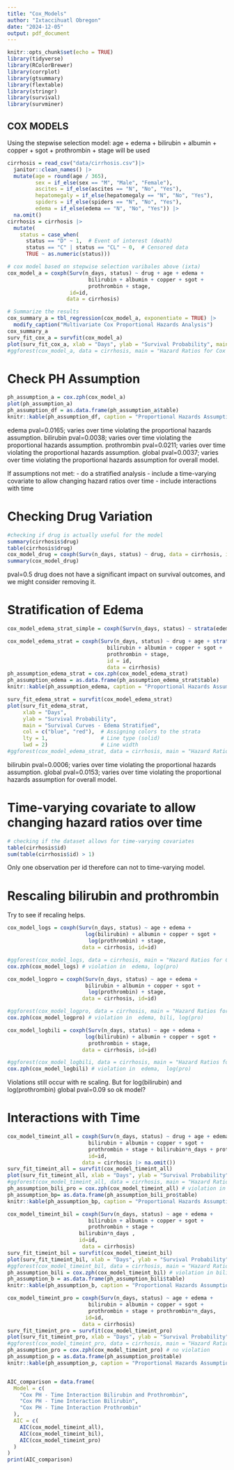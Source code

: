 ```yaml
---
title: "Cox_Models"
author: "Ixtaccihuatl Obregon"
date: "2024-12-05"
output: pdf_document
---
```

```r
knitr::opts_chunk$set(echo = TRUE)
library(tidyverse)
library(RColorBrewer)
library(corrplot)
library(gtsummary)
library(flextable)
library(stringr)
library(survival)
library(survminer)

```

## COX MODELS 
Using the stepwise selection model: age + edema + bilirubin + albumin + copper + sgot + prothrombin + stage will be used 
```r
cirrhosis = read_csv("data/cirrhosis.csv")|> 
  janitor::clean_names() |>
  mutate(age = round(age / 365),
         sex = if_else(sex == "M", "Male", "Female"), 
         ascites = if_else(ascites == "N", "No", "Yes"), 
         hepatomegaly = if_else(hepatomegaly == "N", "No", "Yes"),
         spiders = if_else(spiders == "N", "No", "Yes"), 
         edema = if_else(edema == "N", "No", "Yes")) |> 
  na.omit()
cirrhosis = cirrhosis |> 
  mutate(
    status = case_when(
      status == "D" ~ 1,  # Event of interest (death)
      status == "C" | status == "CL" ~ 0,  # Censored data
      TRUE ~ as.numeric(status)))

# cox model based on stepwise selection varibales above (ixta)
cox_model_a = coxph(Surv(n_days, status) ~ drug + age + edema + 
                          bilirubin + albumin + copper + sgot +
                          prothrombin + stage, 
                    id=id,
                   data = cirrhosis)

# Summarize the results
cox_summary_a = tbl_regression(cox_model_a, exponentiate = TRUE) |> 
  modify_caption("Multivariate Cox Proportional Hazards Analysis")
cox_summary_a
surv_fit_cox_a = survfit(cox_model_a)
plot(surv_fit_cox_a, xlab = "Days", ylab = "Survival Probability", main = "Survival Curves - Unadjusted")
#ggforest(cox_model_a, data = cirrhosis, main = "Hazard Ratios for Cox Model")
```

# Check PH Assumption 
```r
ph_assumption_a = cox.zph(cox_model_a)
plot(ph_assumption_a)
ph_assumption_df = as.data.frame(ph_assumption_a$table)
knitr::kable(ph_assumption_df, caption = "Proportional Hazards Assumption Test for Cox PH Model Unadjusted")

```
edema pval=0.0165; varies over time violating the proportional hazards assumption. 
bilirubin pval=0.0038; varies over time violating the proportional hazards assumption. 
prothrombin pval=0.0211;  varies over time violating the proportional hazards assumption.
global pval=0.0037; varies over time violating the proportional hazards assumption for overall model. 

If assumptions not met: 
- do a stratified analysis
- include a time-varying covariate to allow changing hazard ratios over time
- include interactions with time

# Checking Drug Variation 
```r
#checking if drug is actually useful for the model 
summary(cirrhosis$drug) 
table(cirrhosis$drug)
cox_model_drug = coxph(Surv(n_days, status) ~ drug, data = cirrhosis, id=id)
summary(cox_model_drug) 
```

pval=0.5 drug does not have a significant impact on survival outcomes, and we might consider removing it. 

# Stratification of Edema 
```r
cox_model_edema_strat_simple = coxph(Surv(n_days, status) ~ strata(edema), id = id, data = cirrhosis)

cox_model_edema_strat = coxph(Surv(n_days, status) ~ drug + age + strata(edema) + 
                                bilirubin + albumin + copper + sgot +
                                prothrombin + stage,
                                id = id,
                                data = cirrhosis)
ph_assumption_edema_strat = cox.zph(cox_model_edema_strat) 
ph_assumption_edema = as.data.frame(ph_assumption_edema_strat$table)
knitr::kable(ph_assumption_edema, caption = "Proportional Hazards Assumption Test COX PH Model Stratified for Edema")

surv_fit_edema_strat = survfit(cox_model_edema_strat)
plot(surv_fit_edema_strat, 
     xlab = "Days", 
     ylab = "Survival Probability", 
     main = "Survival Curves - Edema Stratified", 
     col = c("blue", "red"),  # Assigning colors to the strata
     lty = 1,                 # Line type (solid)
     lwd = 2)                 # Line width
#ggforest(cox_model_edema_strat, data = cirrhosis, main = "Hazard Ratios for Cox Model Edema Stratified")
```
bilirubin pval=0.0006; varies over time violating the proportional hazards assumption. 
global pval=0.0153; varies over time violating the proportional hazards assumption for overall model.

# Time-varying covariate to allow changing hazard ratios over time
```r
# checking if the dataset allows for time-varying covariates
table(cirrhosis$id)  
sum(table(cirrhosis$id) > 1)
```
Only one observation per id therefore can not to time-varying model. 


# Rescaling bilirubin and prothrombin 
Try to see if recaling helps. 
```r
cox_model_logs = coxph(Surv(n_days, status) ~ age + edema + 
                         log(bilirubin) + albumin + copper + sgot +
                          log(prothrombin) + stage,
                        data = cirrhosis, id=id)

#ggforest(cox_model_logs, data = cirrhosis, main = "Hazard Ratios for Cox Model Log(bilirubin) and log(prothrombin)")
cox.zph(cox_model_logs) # violation in  edema, log(pro)

cox_model_logpro = coxph(Surv(n_days, status) ~ age + edema + 
                         bilirubin + albumin + copper + sgot +
                          log(prothrombin) + stage,
                        data = cirrhosis, id=id)

#ggforest(cox_model_logpro, data = cirrhosis, main = "Hazard Ratios for Cox Mode log(prothrombin)")
cox.zph(cox_model_logpro) # violation in  edema, bili, log(pro)

cox_model_logbili = coxph(Surv(n_days, status) ~ age + edema + 
                         log(bilirubin) + albumin + copper + sgot +
                          prothrombin + stage,
                        data = cirrhosis, id=id)

#ggforest(cox_model_logbili, data = cirrhosis, main = "Hazard Ratios for Cox Mode log(bilirubin)")
cox.zph(cox_model_logbili) # violation in  edema,  log(pro)
```
Violations still occur with re scaling. But for log(bilirubin) and log(prothrombin) global pval=0.09 so ok model?

# Interactions with Time
```r
cox_model_timeint_all = coxph(Surv(n_days, status) ~ drug + age + edema + 
                          bilirubin + albumin + copper + sgot +
                          prothrombin + stage + bilirubin*n_days + prothrombin*n_days,
                          id=id,
                        data = cirrhosis |> na.omit())
surv_fit_timeint_all = survfit(cox_model_timeint_all)
plot(surv_fit_timeint_all, xlab = "Days", ylab = "Survival Probability", main = "Survival Curves - Time Interaction")
#ggforest(cox_model_timeint_all, data = cirrhosis, main = "Hazard Ratios for Cox Model Time Interaction for bilirubin and prothrombin")
ph_assumption_bili_pro = cox.zph(cox_model_timeint_all) # violation in bilirubin, but global pval > 0.05
ph_assumption_bp= as.data.frame(ph_assumption_bili_pro$table)
knitr::kable(ph_assumption_bp, caption = "Proportional Hazards Assumption Test COX PH Model - Time Interaction for Bilirubin and Prohrombin")

cox_model_timeint_bil = coxph(Surv(n_days, status) ~ age + edema + 
                          bilirubin + albumin + copper + sgot +
                          prothrombin + stage + 
                       bilirubin*n_days , 
                       id=id, 
                        data = cirrhosis)
surv_fit_timeint_bil = survfit(cox_model_timeint_bil)
plot(surv_fit_timeint_bil, xlab = "Days", ylab = "Survival Probability", main = "Survival Curves - Time Interaction with Bilirubin Only")
#ggforest(cox_model_timeint_bil, data = cirrhosis, main = "Hazard Ratios for Cox Model Time Interaction for bilirubin")
ph_assumption_bili = cox.zph(cox_model_timeint_bil) # violation in bilirubin, but global pval > 0.05
ph_assumption_b = as.data.frame(ph_assumption_bili$table)
knitr::kable(ph_assumption_b, caption = "Proportional Hazards Assumption Test COX PH Model - Time Interaction for Bilirubin")

cox_model_timeint_pro = coxph(Surv(n_days, status) ~ age + edema + 
                          bilirubin + albumin + copper + sgot +
                          prothrombin + stage + prothrombin*n_days, 
                         id=id, 
                        data = cirrhosis)
surv_fit_timeint_pro = survfit(cox_model_timeint_pro)
plot(surv_fit_timeint_pro, xlab = "Days", ylab = "Survival Probability", main = "Survival Curves - Time Interaction with Prothrombin Only")
#ggforest(cox_model_timeint_pro, data = cirrhosis, main = "Hazard Ratios for Cox Model Time Interaction for prothrombin")
ph_assumption_pro = cox.zph(cox_model_timeint_pro) # no violation 
ph_assumption_p = as.data.frame(ph_assumption_pro$table)
knitr::kable(ph_assumption_p, caption = "Proportional Hazards Assumption Test COX PH Model - Time Interaction for Prothrombin")


AIC_comparison = data.frame(
  Model = c(
    "Cox PH - Time Interaction Bilirubin and Prothrombin", 
    "Cox PH - Time Interaction Bilirubin", 
    "Cox PH - Time Interaction Prothrombin"
  ), 
  AIC = c(
    AIC(cox_model_timeint_all),
    AIC(cox_model_timeint_bil),
    AIC(cox_model_timeint_pro)
  )
)
print(AIC_comparison)
```
